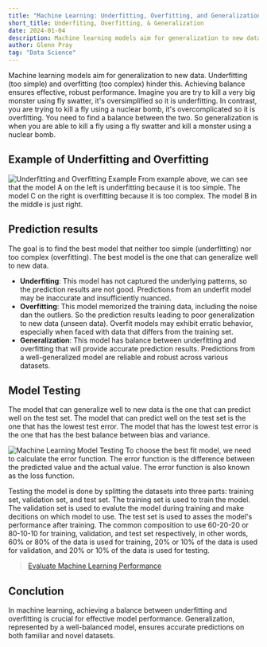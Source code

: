 ```yaml
---
title: "Machine Learning: Underfitting, Overfitting, and Generalization"
short_title: Underfiting, Overfitting, & Generalization
date: 2024-01-04
description: Machine learning models aim for generalization to new data. Underfitting (too simple) and overfitting (too complex) hinder this. Achieving balance ensures effective, robust performance.
author: Glenn Pray
tag: "Data Science"
---
```

Machine learning models aim for generalization to new data. Underfitting (too simple) and overfitting (too complex) hinder this. Achieving balance ensures effective, robust performance. Imagine you are try to kill a very big monster using fly swatter, it's oversimplified so it is underfitting. In contrast, you are trying to kill a fly using a nuclear bomb, it's overcomplicated so it is overfitting. You need to find a balance between the two. So generalization is when you are able to kill a fly using a fly swatter and kill a monster using a nuclear bomb.

## Example of Underfitting and Overfitting
![Underfitting and Overfitting Example](/images/blog/underfitting-general-overfitting.png)
From example above, we can see that the model A on the left is underfitting because it is too simple. The model C on the right is overfitting because it is too complex. The model B in the middle is just right.

## Prediction results
The goal is to find the best model that neither too simple (underfitting) nor too complex (overfitting). The best model is the one that can generalize well to new data. 
- **Underfiting**: This model has not captured the underlying patterns, so the prediction results are not good. Predictions from an underfit model may be inaccurate and insufficiently nuanced.
- **Overfitting**: This model memorized the training data, including the noise dan the outliers. So the prediction results leading to poor generalization to new data (unseen data). Overfit models may exhibit erratic behavior, especially when faced with data that differs from the training set.
- **Generalization**: This model has balance between underfitting and overfitting that will provide accurate prediction results. Predictions from a well-generalized model are reliable and robust across various datasets.

## Model Testing
The model that can generalize well to new data is the one that can predict well on the test set. The model that can predict well on the test set is the one that has the lowest test error. The model that has the lowest test error is the one that has the best balance between bias and variance.

![Machine Learning Model Testing](/images/blog/model-testing.png)
To choose the best fit model, we need to calculate the error function. The error function is the difference between the predicted value and the actual value. The error function is also known as the loss function.

Testing the model is done by splitting the datasets into three parts: training set, validation set, and test set. The training set is used to train the model. The validation set is used to evalute the model during training and make decitions on which model to use. The test set is used to asses the model's performance after training. The common composition to use 60-20-20 or 80-10-10 for training, validation, and test set respectively, in other words, 60% or 80% of the data is used for training, 20% or 10% of the data is used for validation, and 20% or 10% of the data is used for testing.

> [Evaluate Machine Learning Performance](/blog/evaluate-machine-learning-performance)

## Conclution
In machine learning, achieving a balance between underfitting and overfitting is crucial for effective model performance. Generalization, represented by a well-balanced model, ensures accurate predictions on both familiar and novel datasets.